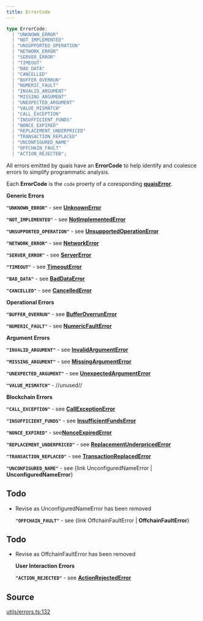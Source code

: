 ```yaml
---
title: ErrorCode
---
```


```ts
type ErrorCode: 
  | "UNKNOWN_ERROR"
  | "NOT_IMPLEMENTED"
  | "UNSUPPORTED_OPERATION"
  | "NETWORK_ERROR"
  | "SERVER_ERROR"
  | "TIMEOUT"
  | "BAD_DATA"
  | "CANCELLED"
  | "BUFFER_OVERRUN"
  | "NUMERIC_FAULT"
  | "INVALID_ARGUMENT"
  | "MISSING_ARGUMENT"
  | "UNEXPECTED_ARGUMENT"
  | "VALUE_MISMATCH"
  | "CALL_EXCEPTION"
  | "INSUFFICIENT_FUNDS"
  | "NONCE_EXPIRED"
  | "REPLACEMENT_UNDERPRICED"
  | "TRANSACTION_REPLACED"
  | "UNCONFIGURED_NAME"
  | "OFFCHAIN_FAULT"
  | "ACTION_REJECTED";
```

All errors emitted by quais have an **ErrorCode** to help identify and coalesce errors to simplify programmatic
analysis.

Each **ErrorCode** is the `code` proerty of a coresponding [**quaisError**](/content/interfaces/quaisError).

**Generic Errors**

**`"UNKNOWN_ERROR"`** - see [**UnknownError**](/content/interfaces/UnknownError)

**`"NOT_IMPLEMENTED"`** - see [**NotImplementedError**](/content/interfaces/NotImplementedError)

**`"UNSUPPORTED_OPERATION"`** - see [**UnsupportedOperationError**](/content/interfaces/UnsupportedOperationError)

**`"NETWORK_ERROR"`** - see [**NetworkError**](/content/interfaces/NetworkError)

**`"SERVER_ERROR"`** - see [**ServerError**](/content/interfaces/ServerError)

**`"TIMEOUT"`** - see [**TimeoutError**](/content/interfaces/TimeoutError)

**`"BAD_DATA"`** - see [**BadDataError**](/content/interfaces/BadDataError)

**`"CANCELLED"`** - see [**CancelledError**](/content/interfaces/CancelledError)

**Operational Errors**

**`"BUFFER_OVERRUN"`** - see [**BufferOverrunError**](/content/interfaces/BufferOverrunError)

**`"NUMERIC_FAULT"`** - see [**NumericFaultError**](/content/interfaces/NumericFaultError)

**Argument Errors**

**`"INVALID_ARGUMENT"`** - see [**InvalidArgumentError**](/content/interfaces/InvalidArgumentError)

**`"MISSING_ARGUMENT"`** - see [**MissingArgumentError**](/content/interfaces/MissingArgumentError)

**`"UNEXPECTED_ARGUMENT"`** - see [**UnexpectedArgumentError**](/content/interfaces/UnexpectedArgumentError)

**`"VALUE_MISMATCH"`** - //unused//

**Blockchain Errors**

**`"CALL_EXCEPTION"`** - see [**CallExceptionError**](/content/interfaces/CallExceptionError)

**`"INSUFFICIENT_FUNDS"`** - see [**InsufficientFundsError**](/content/interfaces/InsufficientFundsError)

**`"NONCE_EXPIRED"`** - see[**NonceExpiredError**](/content/interfaces/NonceExpiredError)

**`"REPLACEMENT_UNDERPRICED"`** - see [**ReplacementUnderpricedError**](/content/interfaces/ReplacementUnderpricedError)

**`"TRANSACTION_REPLACED"`** - see [**TransactionReplacedError**](/content/interfaces/TransactionReplacedError)

**`"UNCONFIGURED_NAME"`** - see {link UnconfiguredNameError | **UnconfiguredNameError**}

## Todo

- Revise as UnconfiguredNameError has been removed

  **`"OFFCHAIN_FAULT"`** - see {link OffchainFaultError | **OffchainFaultError**}

## Todo

- Revise as OffchainFaultError has been removed

  **User Interaction Errors**

  **`"ACTION_REJECTED"`** - see [**ActionRejectedError**](/content/interfaces/ActionRejectedError)

## Source

[utils/errors.ts:132](https://github.com/dominant-strategies/quais.js/blob/7ad0a969a30d30fc2cf79fa0dcda980927cb6fd5/src/utils/errors.ts#L132)
